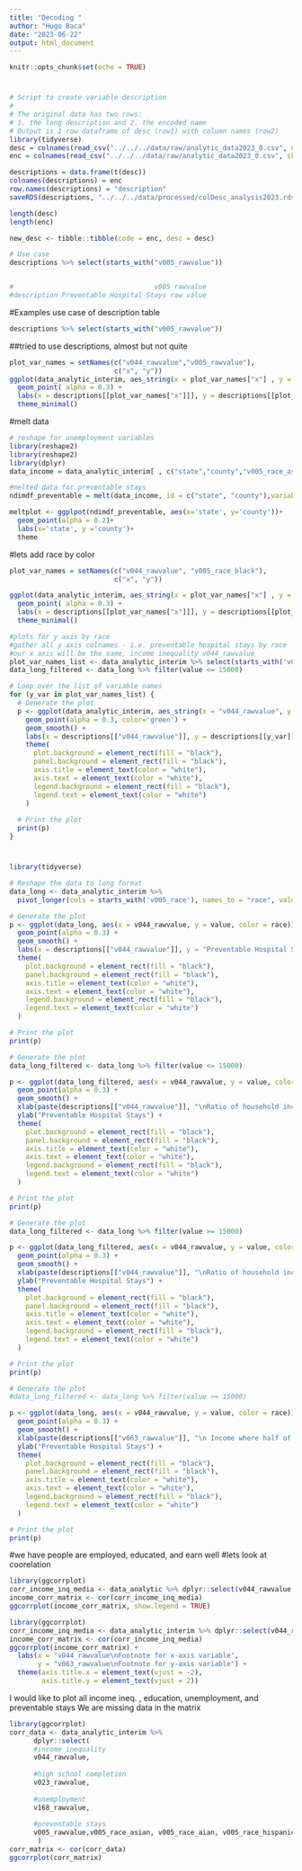 ```yaml
---
title: "Decoding "
author: "Hugo Baca"
date: "2023-06-22"
output: html_document
---
```


```r
knitr::opts_chunk$set(echo = TRUE)
```
#
```r
# Script to create variable description
#
# The original data has two rows:
# 1. the long description and 2. the encoded name
# Output is 1 row dataframe of desc (row1) with column names (row2)
library(tidyverse)
desc = colnames(read_csv("../../../data/raw/analytic_data2023_0.csv", n_max=1))
enc = colnames(read_csv("../../../data/raw/analytic_data2023_0.csv", skip=1, n_max=1))

descriptions = data.frame(t(desc))
colnames(descriptions) = enc
row.names(descriptions) = "description"
saveRDS(descriptions, "../../../data/processed/colDesc_analysis2023.rds")

length(desc)
length(enc)

new_desc <- tibble::tibble(code = enc, desc = desc)

# Use case
descriptions %>% select(starts_with("v005_rawvalue"))


#                                   v005_rawvalue
#description Preventable Hospital Stays raw value
```
#Examples use case of description table
```r
descriptions %>% select(starts_with("v005_rawvalue"))
```


##tried to use descriptions, almost but not quite 
```r
plot_var_names = setNames(c("v044_rawvalue","v005_rawvalue"),
                          c("x", "y"))
ggplot(data_analytic_interim, aes_string(x = plot_var_names["x"] , y = plot_var_names["y"])) +
  geom_point( alpha = 0.3) +
  labs(x = descriptions[[plot_var_names["x"]]], y = descriptions[[plot_var_names["y"]]]) +
  theme_minimal()
```
#melt data 
```r
# reshape for unemployment variables 
library(reshape2)
library(reshape2)
library(dplyr)
data_income = data_analytic_interim[ , c("state","county","v005_race_asian","v005_race_black","v005_race_hispanic", "v005_race_white")]

#melted data for preventable stays
ndimdf_preventable = melt(data_income, id = c("state", "county"),variable.name='race') #this melts the county and state instead of the others

meltplot <- ggplpot(ndimdf_preventable, aes(x='state', y='county'))+
  geom_point(alpha = 0.2)+
  labs(x='state', y ='county')+
  theme

```
#lets add race by color 
```r
plot_var_names = setNames(c("v044_rawvalue", "v005_race_black"),
                          c("x", "y"))

ggplot(data_analytic_interim, aes_string(x = plot_var_names["x"] , y = plot_var_names["y"])) +
  geom_point( alpha = 0.3) +
  labs(x = descriptions[[plot_var_names["x"]]], y = descriptions[[plot_var_names["y"]]]) +
  theme_minimal()
```
```r
#plots for y axis by race
#gather all y axis colnames - i.e. preventable hospital stays by race 
#our x axis will be the same, income inequality v044_rawvalue
plot_var_names_list <- data_analytic_interim %>% select(starts_with('v005_race')) %>% colnames
data_long_filtered <- data_long %>% filter(value <= 15000)

# Loop over the list of variable names
for (y_var in plot_var_names_list) {
  # Generate the plot
  p <- ggplot(data_analytic_interim, aes_string(x = "v044_rawvalue", y = y_var))+
    geom_point(alpha = 0.3, color='green') +
    geom_smooth() +
    labs(x = descriptions[["v044_rawvalue"]], y = descriptions[[y_var]]) +
    theme(
      plot.background = element_rect(fill = "black"),
      panel.background = element_rect(fill = "black"),
      axis.title = element_text(color = "white"),
      axis.text = element_text(color = "white"),
      legend.background = element_rect(fill = "black"),
      legend.text = element_text(color = "white")
    )
  
  # Print the plot
  print(p)
}

```


#
```r
library(tidyverse)

# Reshape the data to long format
data_long <- data_analytic_interim %>%
  pivot_longer(cols = starts_with('v005_race'), names_to = "race", values_to = "value")

# Generate the plot
p <- ggplot(data_long, aes(x = v044_rawvalue, y = value, color = race)) +
  geom_point(alpha = 0.3) +
  geom_smooth() +
  labs(x = descriptions[["v044_rawvalue"]], y = "Preventable Hospital Stays") +
  theme(
    plot.background = element_rect(fill = "black"),
    panel.background = element_rect(fill = "black"),
    axis.title = element_text(color = "white"),
    axis.text = element_text(color = "white"),
    legend.background = element_rect(fill = "black"),
    legend.text = element_text(color = "white")
  )

# Print the plot
print(p)

```

```r
# Generate the plot
data_long_filtered <- data_long %>% filter(value <= 15000)

p <- ggplot(data_long_filtered, aes(x = v044_rawvalue, y = value, color = race)) +
  geom_point(alpha = 0.3) +
  geom_smooth() +
  xlab(paste(descriptions[["v044_rawvalue"]], "\nRatio of household income at the 80th percentile to income at the 20th percentile.")) +
  ylab("Preventable Hospital Stays") +
  theme(
    plot.background = element_rect(fill = "black"),
    panel.background = element_rect(fill = "black"),
    axis.title = element_text(color = "white"),
    axis.text = element_text(color = "white"),
    legend.background = element_rect(fill = "black"),
    legend.text = element_text(color = "white")
  )

# Print the plot
print(p)

```

```r
# Generate the plot
data_long_filtered <- data_long %>% filter(value >= 15000)

p <- ggplot(data_long_filtered, aes(x = v044_rawvalue, y = value, color = race)) +
  geom_point(alpha = 0.3) +
  geom_smooth() +
  xlab(paste(descriptions[["v044_rawvalue"]], "\nRatio of household income at the 80th percentile to income at the 20th percentile.")) +
  ylab("Preventable Hospital Stays") +
  theme(
    plot.background = element_rect(fill = "black"),
    panel.background = element_rect(fill = "black"),
    axis.title = element_text(color = "white"),
    axis.text = element_text(color = "white"),
    legend.background = element_rect(fill = "black"),
    legend.text = element_text(color = "white")
  )

# Print the plot
print(p)

```

```r
# Generate the plot
#data_long_filtered <- data_long %>% filter(value >= 15000)

p <- ggplot(data_long, aes(x = v044_rawvalue, y = value, color = race)) +
  geom_point(alpha = 0.3) +
  geom_smooth() +
  xlab(paste(descriptions[["v063_rawvalue"]], "\n Income where half of households in a county earn more and half of households earn less.")) +
  ylab("Preventable Hospital Stays") +
  theme(
    plot.background = element_rect(fill = "black"),
    panel.background = element_rect(fill = "black"),
    axis.title = element_text(color = "white"),
    axis.text = element_text(color = "white"),
    legend.background = element_rect(fill = "black"),
    legend.text = element_text(color = "white")
  )

# Print the plot
print(p)

```


#we have people are employed, educated, and earn well 
#lets look at coorelation 
```r
library(ggcorrplot)
corr_income_inq_media <- data_analytic %>% dplyr::select(v044_rawvalue,v063_rawvalue, v168_rawvalue ) 
income_corr_matrix <- cor(corr_income_inq_media)
ggcorrplot(income_corr_matrix, show.legend = TRUE)
```


```r
library(ggcorrplot)
corr_income_inq_media <- data_analytic_interim %>% dplyr::select(v044_rawvalue,v063_rawvalue ) 
income_corr_matrix <- cor(corr_income_inq_media)
ggcorrplot(income_corr_matrix) +
  labs(x = "v044_rawvalue\nFootnote for x-axis variable",
       y = "v063_rawvalue\nFootnote for y-axis variable") +
  theme(axis.title.x = element_text(vjust = -2),
        axis.title.y = element_text(vjust = 2))
```



I would like to plot all income ineq. , education,  unemployment, and preventable stays
We are missing data in the matrix
```r
library(ggcorrplot)
corr_data <- data_analytic_interim %>% 
      dplyr::select(
      #income inequality  
      v044_rawvalue,
      
      #high school completion
      v023_rawvalue, 
      
      #unemployment
      v168_rawvalue,
      
      #preventable stays
      v005_rawvalue,v005_race_asian, v005_race_aian, v005_race_hispanic, v005_race_white, v005_race_black,
       ) 
corr_matrix <- cor(corr_data)
ggcorrplot(corr_matrix)
```




